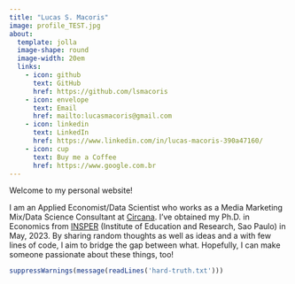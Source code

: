 ```yaml
---
title: "Lucas S. Macoris"
image: profile_TEST.jpg
about:
  template: jolla
  image-shape: round
  image-width: 20em
  links:
    - icon: github
      text: GitHub
      href: https://github.com/lsmacoris
    - icon: envelope
      text: Email
      href: mailto:lucasmacoris@gmail.com
    - icon: linkedin
      text: LinkedIn
      href: https://www.linkedin.com/in/lucas-macoris-390a47160/
    - icon: cup
      text: Buy me a Coffee
      href: https://www.google.com.br
---
```


Welcome to my personal website!

I am an Applied Economist/Data Scientist who works as a Media Marketing Mix/Data Science Consultant at [Circana](https://www.circana.com/). I've obtained my Ph.D. in Economics from [INSPER](https://www.insper.edu.br/en/) (Institute of Education and Research, Sao Paulo) in May, 2023. By sharing random thoughts as well as ideas and a with few lines of code, I aim to bridge the gap between what. Hopefully, I can make someone passionate about these things, too!

```r

suppressWarnings(message(readLines('hard-truth.txt')))

```
